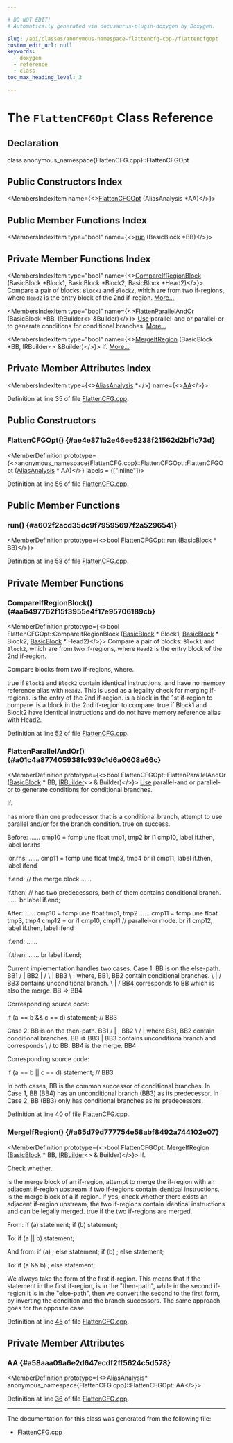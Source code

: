 ```yaml
---

# DO NOT EDIT!
# Automatically generated via docusaurus-plugin-doxygen by Doxygen.

slug: /api/classes/anonymous-namespace-flattencfg-cpp-/flattencfgopt
custom_edit_url: null
keywords:
  - doxygen
  - reference
  - class
toc_max_heading_level: 3

---
```





# The `FlattenCFGOpt` Class Reference

<DoxygenPage pluginConfig={pluginConfig}>



## Declaration

<CodeBlock>class anonymous_namespace{FlattenCFG.cpp}::FlattenCFGOpt</CodeBlock>

## Public Constructors Index

<MembersIndex>

<MembersIndexItem
  name={<><a href="#ae4e871a2e46ee5238f21562d2bf1c73d">FlattenCFGOpt</a> (AliasAnalysis &#42;AA)</>}>
</MembersIndexItem>

</MembersIndex>

## Public Member Functions Index

<MembersIndex>

<MembersIndexItem
  type="bool"
  name={<><a href="#a602f2acd35dc9f79595697f2a5296541">run</a> (BasicBlock &#42;BB)</>}>
</MembersIndexItem>

</MembersIndex>

## Private Member Functions Index

<MembersIndex>

<MembersIndexItem
  type="bool"
  name={<><a href="#aa6497762f15f3955e4f17e95706189cb">CompareIfRegionBlock</a> (BasicBlock &#42;Block1, BasicBlock &#42;Block2, BasicBlock &#42;Head2)</>}>
Compare a pair of blocks: <code>Block1</code> and <code>Block2</code>, which are from two if-regions, where <code>Head2</code> is the entry block of the 2nd if-region. <a href="#aa6497762f15f3955e4f17e95706189cb">More...</a>
</MembersIndexItem>

<MembersIndexItem
  type="bool"
  name={<><a href="#a01c4a877405938fc939c1d6a0608a66c">FlattenParallelAndOr</a> (BasicBlock &#42;BB, IRBuilder&lt;&gt; &amp;Builder)</>}>
<a href="/docs/api/classes/llvm/use">Use</a> parallel-and or parallel-or to generate conditions for conditional branches. <a href="#a01c4a877405938fc939c1d6a0608a66c">More...</a>
</MembersIndexItem>

<MembersIndexItem
  type="bool"
  name={<><a href="#a65d79d777754e58abf8492a744102e07">MergeIfRegion</a> (BasicBlock &#42;BB, IRBuilder&lt;&gt; &amp;Builder)</>}>
If. <a href="#a65d79d777754e58abf8492a744102e07">More...</a>
</MembersIndexItem>

</MembersIndex>

## Private Member Attributes Index

<MembersIndex>

<MembersIndexItem
  type={<><a href="/docs/api/namespaces/llvm/#ae457f1cf451ed893666c4a384e58f8e5">AliasAnalysis</a> &#42;</>}
  name={<><a href="#a58aaa09a6e2d647ecdf2ff5624c5d578">AA</a></>}>
</MembersIndexItem>

</MembersIndex>


Definition at line 35 of file <a href="/docs/api/files/lib/lib/transforms/lib/transforms/utils/flattencfg-cpp">FlattenCFG.cpp</a>.

<SectionDefinition>

## Public Constructors

### FlattenCFGOpt() {#ae4e871a2e46ee5238f21562d2bf1c73d}

<MemberDefinition
  prototype={<>anonymous&#95;namespace&#123;FlattenCFG.cpp&#125;::FlattenCFGOpt::FlattenCFGOpt (<a href="/docs/api/namespaces/llvm/#ae457f1cf451ed893666c4a384e58f8e5">AliasAnalysis</a> &#42; AA)</>}
  labels = {["inline"]}>

Definition at line <a href="/docs/api/files/lib/lib/transforms/lib/transforms/utils/flattencfg-cpp/#l00056">56</a> of file <a href="/docs/api/files/lib/lib/transforms/lib/transforms/utils/flattencfg-cpp">FlattenCFG.cpp</a>.
</MemberDefinition>

</SectionDefinition>

<SectionDefinition>

## Public Member Functions

### run() {#a602f2acd35dc9f79595697f2a5296541}

<MemberDefinition
  prototype={<>bool FlattenCFGOpt::run (<a href="/docs/api/classes/llvm/basicblock">BasicBlock</a> &#42; BB)</>}>

Definition at line <a href="/docs/api/files/lib/lib/transforms/lib/transforms/utils/flattencfg-cpp/#l00058">58</a> of file <a href="/docs/api/files/lib/lib/transforms/lib/transforms/utils/flattencfg-cpp">FlattenCFG.cpp</a>.
</MemberDefinition>

</SectionDefinition>

<SectionDefinition>

## Private Member Functions

### CompareIfRegionBlock() {#aa6497762f15f3955e4f17e95706189cb}

<MemberDefinition
  prototype={<>bool FlattenCFGOpt::CompareIfRegionBlock (<a href="/docs/api/classes/llvm/basicblock">BasicBlock</a> &#42; Block1, <a href="/docs/api/classes/llvm/basicblock">BasicBlock</a> &#42; Block2, <a href="/docs/api/classes/llvm/basicblock">BasicBlock</a> &#42; Head2)</>}>
Compare a pair of blocks: <code>Block1</code> and <code>Block2</code>, which are from two if-regions, where <code>Head2</code> is the entry block of the 2nd if-region.

Compare blocks from two if-regions, where.


<SectionUser title="Returns">
true if <code>Block1</code> and <code>Block2</code> contain identical instructions, and have no memory reference alias with <code>Head2</code>. This is used as a legality check for merging if-regions.
</SectionUser>


<ParametersList title="Parameters">
<ParametersListItem name="Head2">is the entry of the 2nd if-region.</ParametersListItem>
<ParametersListItem name="Block1">is a block in the 1st if-region to compare.</ParametersListItem>
<ParametersListItem name="Block2">is a block in the 2nd if-region to compare.</ParametersListItem>
</ParametersList>

<SectionUser title="Returns">
true if Block1 and Block2 have identical instructions and do not have memory reference alias with Head2.
</SectionUser>

Definition at line <a href="/docs/api/files/lib/lib/transforms/lib/transforms/utils/flattencfg-cpp/#l00052">52</a> of file <a href="/docs/api/files/lib/lib/transforms/lib/transforms/utils/flattencfg-cpp">FlattenCFG.cpp</a>.
</MemberDefinition>

### FlattenParallelAndOr() {#a01c4a877405938fc939c1d6a0608a66c}

<MemberDefinition
  prototype={<>bool FlattenCFGOpt::FlattenParallelAndOr (<a href="/docs/api/classes/llvm/basicblock">BasicBlock</a> &#42; BB, <a href="/docs/api/classes/llvm/irbuilder">IRBuilder</a>&lt;&gt; &amp; Builder)</>}>
<a href="/docs/api/classes/llvm/use">Use</a> parallel-and or parallel-or to generate conditions for conditional branches.

If.


<ParametersList title="Parameters">
<ParametersListItem name="[in] BB">has more than one predecessor that is a conditional branch, attempt to use parallel and/or for the branch condition.</ParametersListItem>
</ParametersList>

<SectionUser title="Returns">
true on success.
</SectionUser>

Before: ...... cmp10 = fcmp une float tmp1, tmp2 br i1 cmp10, label if.then, label lor.rhs

lor.rhs: ...... cmp11 = fcmp une float tmp3, tmp4 br i1 cmp11, label if.then, label ifend

if.end: // the merge block ......

if.then: // has two predecessors, both of them contains conditional branch. ...... br label if.end;

After: ...... cmp10 = fcmp une float tmp1, tmp2 ...... cmp11 = fcmp une float tmp3, tmp4 cmp12 = or i1 cmp10, cmp11 // parallel-or mode. br i1 cmp12, label if.then, label ifend

if.end: ......

if.then: ...... br label if.end;

Current implementation handles two cases. Case 1: BB is on the else-path. <CodeBlock>    BB1
  /     |
 BB2    |
/   \\   |
</CodeBlock> BB3 \\ | where, BB1, BB2 contain conditional branches. \\ | / BB3 contains unconditional branch. \\ | / BB4 corresponds to BB which is also the merge. BB =&gt; BB4

Corresponding source code:

if (a == b &amp;&amp; c == d) statement; // BB3

Case 2: BB is on the then-path. <CodeBlock>       BB1
    /      |
   |      BB2
   \\    /    |  where BB1, BB2 contain conditional branches.
</CodeBlock> BB =&gt; BB3 | BB3 contains unconditiona branch and corresponds \\ / to BB. BB4 is the merge. BB4

Corresponding source code:

if (a == b || c == d) statement; // BB3

In both cases, BB is the common successor of conditional branches. In Case 1, BB (BB4) has an unconditional branch (BB3) as its predecessor. In Case 2, BB (BB3) only has conditional branches as its predecessors.

Definition at line <a href="/docs/api/files/lib/lib/transforms/lib/transforms/utils/flattencfg-cpp/#l00040">40</a> of file <a href="/docs/api/files/lib/lib/transforms/lib/transforms/utils/flattencfg-cpp">FlattenCFG.cpp</a>.
</MemberDefinition>

### MergeIfRegion() {#a65d79d777754e58abf8492a744102e07}

<MemberDefinition
  prototype={<>bool FlattenCFGOpt::MergeIfRegion (<a href="/docs/api/classes/llvm/basicblock">BasicBlock</a> &#42; BB, <a href="/docs/api/classes/llvm/irbuilder">IRBuilder</a>&lt;&gt; &amp; Builder)</>}>
If.

Check whether.


<ParametersList title="Parameters">
<ParametersListItem name="BB">is the merge block of an if-region, attempt to merge the if-region with an adjacent if-region upstream if two if-regions contain identical instructions.</ParametersListItem>
<ParametersListItem name="BB">is the merge block of a if-region. If yes, check whether there exists an adjacent if-region upstream, the two if-regions contain identical instructions and can be legally merged.</ParametersListItem>
</ParametersList>

<SectionUser title="Returns">
true if the two if-regions are merged.
</SectionUser>

From: if (a) statement; if (b) statement;

To: if (a || b) statement;

And from: if (a) ; else statement; if (b) ; else statement;

To: if (a &amp;&amp; b) ; else statement;

We always take the form of the first if-region. This means that if the statement in the first if-region, is in the &quot;then-path&quot;, while in the second if-region it is in the &quot;else-path&quot;, then we convert the second to the first form, by inverting the condition and the branch successors. The same approach goes for the opposite case.

Definition at line <a href="/docs/api/files/lib/lib/transforms/lib/transforms/utils/flattencfg-cpp/#l00045">45</a> of file <a href="/docs/api/files/lib/lib/transforms/lib/transforms/utils/flattencfg-cpp">FlattenCFG.cpp</a>.
</MemberDefinition>

</SectionDefinition>

<SectionDefinition>

## Private Member Attributes

### AA {#a58aaa09a6e2d647ecdf2ff5624c5d578}

<MemberDefinition
  prototype={<>AliasAnalysis&#42; anonymous&#95;namespace&#123;FlattenCFG.cpp&#125;::FlattenCFGOpt::AA</>}>

Definition at line <a href="/docs/api/files/lib/lib/transforms/lib/transforms/utils/flattencfg-cpp/#l00036">36</a> of file <a href="/docs/api/files/lib/lib/transforms/lib/transforms/utils/flattencfg-cpp">FlattenCFG.cpp</a>.
</MemberDefinition>

</SectionDefinition>

<hr/>

The documentation for this class was generated from the following file:

<ul>
<li><a href="/docs/api/files/lib/lib/transforms/lib/transforms/utils/flattencfg-cpp">FlattenCFG.cpp</a></li>
</ul>

</DoxygenPage>
